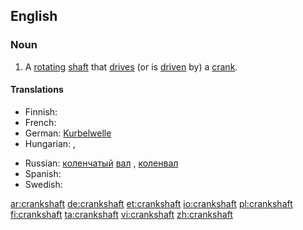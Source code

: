 ==English==

===Noun===
{{en-noun}}

# A [[rotating]] [[shaft]] that [[drive]]s (or is [[driven]] by) a [[crank]].

====Translations====
{{trans-top|a rotating shaft that drives a crank}}
* Finnish: {{t+|fi|kampiakseli}}
* French: {{t+|fr|vilebrequin}}
* German: [[Kurbelwelle]] {{f}}
* Hungarian: {{t|hu|főtengely}}, {{t|hu|forgattyústengely}}
{{trans-mid}}
* Russian: [[коленчатый]] [[вал]] {{m}}, [[коленвал]] {{m}}
* Spanish: {{t-|es|cigüeñal}}
* Swedish: {{t-|sv|vevaxel|c}}
{{trans-bottom}}

[[ar:crankshaft]]
[[de:crankshaft]]
[[et:crankshaft]]
[[io:crankshaft]]
[[pl:crankshaft]]
[[fi:crankshaft]]
[[ta:crankshaft]]
[[vi:crankshaft]]
[[zh:crankshaft]]